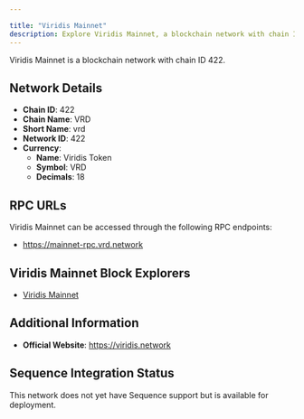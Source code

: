 ```yaml
---

title: "Viridis Mainnet"
description: Explore Viridis Mainnet, a blockchain network with chain ID 422. Learn about its native currency, Viridis Token, and how to interact with the network.
---
```




Viridis Mainnet is a blockchain network with chain ID 422.

## Network Details

- **Chain ID**: 422
- **Chain Name**: VRD
- **Short Name**: vrd
- **Network ID**: 422
- **Currency**: 
  - **Name**: Viridis Token
  - **Symbol**: VRD
  - **Decimals**: 18

## RPC URLs

Viridis Mainnet can be accessed through the following RPC endpoints:

- https://mainnet-rpc.vrd.network

## Viridis Mainnet Block Explorers

- [Viridis Mainnet](https://explorer.vrd.network)

## Additional Information

- **Official Website**: https://viridis.network

## Sequence Integration Status

This network does not yet have Sequence support but is available for deployment.
